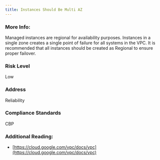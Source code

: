 ```yaml
---
title: Instances Should Be Multi AZ
---
```


### More Info:

Managed instances are regional for availability purposes. Instances in a single zone creates a single point of failure for all systems in the VPC. It is recommended that all instances should be created as Regional to ensure proper failover.

### Risk Level

Low

### Address

Reliability

### Compliance Standards

CBP

### Additional Reading:

- [https://cloud.google.com/vpc/docs/vpc](https://cloud.google.com/vpc/docs/vpc)
